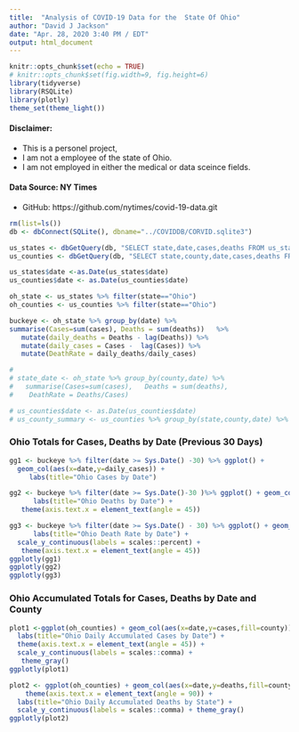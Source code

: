 ```yaml
---
title:  "Analysis of COVID-19 Data for the  State Of Ohio"
author: "David J Jackson"
date: "Apr. 28, 2020 3:40 PM / EDT"
output: html_document
---
```


```r
knitr::opts_chunk$set(echo = TRUE)
# knitr::opts_chunk$set(fig.width=9, fig.height=6)
library(tidyverse)
library(RSQLite)
library(plotly)
theme_set(theme_light())
```

#### Disclaimer:
* This is a personel project, 
* I am not a employee of the state of Ohio. 
* I am not employed in either the medical or data sceince fields.

#### Data Source: NY Times
* GitHub: https://github.com/nytimes/covid-19-data.git


```r
rm(list=ls())
db <- dbConnect(SQLite(), dbname="../COVIDDB/CORVID.sqlite3")

us_states <- dbGetQuery(db, "SELECT state,date,cases,deaths FROM us_states;")
us_counties <- dbGetQuery(db, "SELECT state,county,date,cases,deaths FROM us_counties;")

us_states$date <-as.Date(us_states$date)
us_counties$date <- as.Date(us_counties$date)

oh_state <- us_states %>% filter(state=="Ohio")  
oh_counties <- us_counties %>% filter(state=="Ohio")

```

```r
  
buckeye <- oh_state %>% group_by(date) %>% 
summarise(Cases=sum(cases), Deaths = sum(deaths))   %>%
   mutate(daily_deaths = Deaths - lag(Deaths)) %>% 
   mutate(daily_cases = Cases -  lag(Cases)) %>%
   mutate(DeathRate = daily_deaths/daily_cases)
```
```r
# 
# state_date <- oh_state %>% group_by(county,date) %>% 
#   summarise(Cases=sum(cases),   Deaths = sum(deaths),                               
#    DeathRate = Deaths/Cases)

```
```r
# us_counties$date <- as.Date(us_counties$date)
# us_county_summary <- us_counties %>% group_by(state,county,date) %>% summarise(Cases=sum(cases),Deaths = sum(deaths),DeathRate = Deaths/Cases)

```


###  Ohio Totals for Cases, Deaths  by Date (Previous 30 Days)

```r
gg1 <- buckeye %>% filter(date >= Sys.Date() -30) %>% ggplot() + 
  geom_col(aes(x=date,y=daily_cases)) +
     labs(title="Ohio Cases by Date") 
```
```r
gg2 <- buckeye %>% filter(date >= Sys.Date()-30 )%>% ggplot() + geom_col(aes(x=date,y=daily_deaths)) +
      labs(title="Ohio Deaths by Date") +
   theme(axis.text.x = element_text(angle = 45))

gg3 <- buckeye %>% filter(date >= Sys.Date() - 30) %>% ggplot() + geom_col(aes(x=date,y=DeathRate)) +
      labs(title="Ohio Death Rate by Date") + 
  scale_y_continuous(labels = scales::percent) +
   theme(axis.text.x = element_text(angle = 45))
ggplotly(gg1)
ggplotly(gg2)
ggplotly(gg3)
```

### Ohio Accumulated  Totals for Cases, Deaths  by Date and County

```r
plot1 <-ggplot(oh_counties) + geom_col(aes(x=date,y=cases,fill=county)) +
  labs(title="Ohio Daily Accumulated Cases by Date") +
  theme(axis.text.x = element_text(angle = 45)) +
  scale_y_continuous(labels = scales::comma) +
   theme_gray()
ggplotly(plot1)

plot2 <- ggplot(oh_counties) + geom_col(aes(x=date,y=deaths,fill=county)) +
    theme(axis.text.x = element_text(angle = 90)) +
  labs(title="Ohio Daily Accumulated Deaths by State") +
  scale_y_continuous(labels = scales::comma) + theme_gray()
ggplotly(plot2)

```

